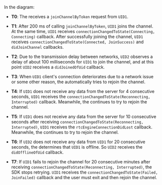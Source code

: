 <PlatformWrapper platform="ios">

In the diagram:

- **T0**: The <Vpd k="SDK" /> receives a `joinChannelByToken` request from `UID1`.

- **T1**: After 200 ms of calling `joinChannelByToken`, `UID1` joins the channel. At the same time, `UID1` receives `connectionChangedToState(Connecting, Connecting)` callback. After successfully joining the channel, `UID1` receives `connectionChangedToState(Connected, JoinSuccess)` and `didJoinChannel` callbacks.

- **T2**: Due to the transmission delay between networks, `UID2` observes a delay of about 100 milliseconds for `UID1` to join the channel, and at this point `UID2` receives a `didJoinedOfUid` callback.

- **T3**: When `UID1` client's connection deteriorates due to a network issue or some other reason, the <Vpd k="SDK" /> automatically tries to rejoin the channel.

- **T4**: If `UID1` does not receive any data from the server for 4 consecutive seconds, `UID1` receives the `connectionChangedToState(Reconnecting, Interrupted)` callback. Meanwhile, the <Vpd k="SDK" /> continues to try to rejoin the channel.

- **T5**: If `UID1` does not receive any data from the server for 10 consecutive seconds after receiving `connectionChangedToState(Reconnecting, Interrupted)`, `UID1` receives the `rtcEngineConnectionDidLost` callback. Meanwhile, the <Vpd k="SDK" /> continues to try to rejoin the channel.

- **T6**: If `UID2` does not receive any data from `UID1` for 20 consecutive seconds, the <Vpd k="SDK" /> determines that `UID1` is offline. So `UID2` receives the `didOfflineOfUid` callback.

- **T7**: If `UID1` fails to rejoin the channel for 20 consecutive minutes after receiving `connectionChangedToState(Reconnecting, Interrupted)`, the SDK stops retrying. `UID1` receives the `connectionChangedToState(Failed, JoinFailed)` callback and the user must exit and then rejoin the channel.

</PlatformWrapper>